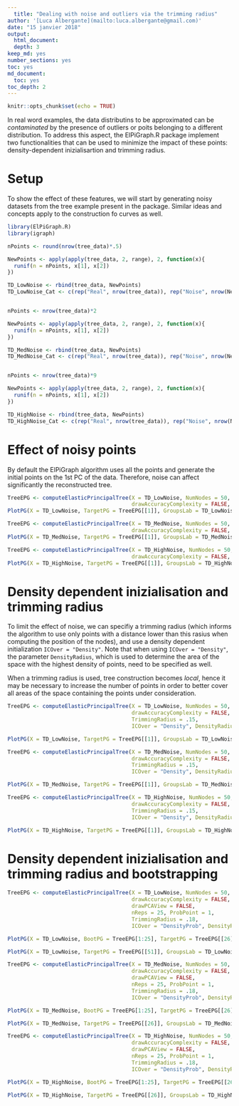 ```yaml
---
  title: "Dealing with noise and outliers via the trimming radius"
author: '[Luca Albergante](mailto:luca.albergante@gmail.com)'
date: "15 janvier 2018"
output:
  html_document:
  depth: 3
keep_md: yes
number_sections: yes
toc: yes
md_document:
  toc: yes
toc_depth: 2
---
```

  
```r
knitr::opts_chunk$set(echo = TRUE)
```

In real word examples, the data distributins to be approximated can be *contaminated* by the presence of outliers or poits belonging to a different distribution. To address this aspect, the ElPiGraph.R package implement two functionalities that can be used to minimize the impact of these points: density-dependent inizialisartion and trimming radius.

# Setup

To show the effect of these features, we will start by generating noisy datasets from the tree example present in the package. Similar ideas and concepts apply to the construction fo curves as well.

```r
library(ElPiGraph.R)
library(igraph)

nPoints <- round(nrow(tree_data)*.5)

NewPoints <- apply(apply(tree_data, 2, range), 2, function(x){
  runif(n = nPoints, x[1], x[2])
})

TD_LowNoise <- rbind(tree_data, NewPoints)
TD_LowNoise_Cat <- c(rep("Real", nrow(tree_data)), rep("Noise", nrow(NewPoints)))


nPoints <- nrow(tree_data)*2

NewPoints <- apply(apply(tree_data, 2, range), 2, function(x){
  runif(n = nPoints, x[1], x[2])
})

TD_MedNoise <- rbind(tree_data, NewPoints)
TD_MedNoise_Cat <- c(rep("Real", nrow(tree_data)), rep("Noise", nrow(NewPoints)))


nPoints <- nrow(tree_data)*9

NewPoints <- apply(apply(tree_data, 2, range), 2, function(x){
  runif(n = nPoints, x[1], x[2])
})

TD_HighNoise <- rbind(tree_data, NewPoints)
TD_HighNoise_Cat <- c(rep("Real", nrow(tree_data)), rep("Noise", nrow(NewPoints)))

```

# Effect of noisy points

By default the ElPiGraph algorithm uses all the points and generate the initial points on the 1st PC of the data. Therefore, noise can affect significantly the reconstructed tree.

```r
TreeEPG <- computeElasticPrincipalTree(X = TD_LowNoise, NumNodes = 50,
                                       drawAccuracyComplexity = FALSE, drawEnergy = FALSE, drawPCAView = FALSE)
PlotPG(X = TD_LowNoise, TargetPG = TreeEPG[[1]], GroupsLab = TD_LowNoise_Cat, DimToPlot = 1:2)
```


```r
TreeEPG <- computeElasticPrincipalTree(X = TD_MedNoise, NumNodes = 50,
                                       drawAccuracyComplexity = FALSE, drawEnergy = FALSE, drawPCAView = FALSE)
PlotPG(X = TD_MedNoise, TargetPG = TreeEPG[[1]], GroupsLab = TD_MedNoise_Cat, DimToPlot = 1:2)
```


```r
TreeEPG <- computeElasticPrincipalTree(X = TD_HighNoise, NumNodes = 50,
                                       drawAccuracyComplexity = FALSE, drawEnergy = FALSE, drawPCAView = FALSE)
PlotPG(X = TD_HighNoise, TargetPG = TreeEPG[[1]], GroupsLab = TD_HighNoise_Cat, DimToPlot = 1:2)
```


# Density dependent inizialisation and trimming radius

To limit the effect of noise, we can specifiy a trimming radius (which informs the algorithm to use only points with a distance lower than this rasius when computing the position of the nodes), and use a density dependent initialization `ICOver = "Density"`. Note that when using `ICOver = "Density"`, the parameter `DensityRadius`, which is used to determine the area of the space with the highest density of points, need to be specified as well.

When a trimming radius is used, tree construction becomes *local*, hence it may be necessary to increase the number of points in order to better cover all areas of the space containing the points under consideration.


```r
TreeEPG <- computeElasticPrincipalTree(X = TD_LowNoise, NumNodes = 50,
                                       drawAccuracyComplexity = FALSE, drawEnergy = FALSE, drawPCAView = FALSE,
                                       TrimmingRadius = .15,
                                       ICOver = "Density", DensityRadius = .15)

PlotPG(X = TD_LowNoise, TargetPG = TreeEPG[[1]], GroupsLab = TD_LowNoise_Cat, DimToPlot = 1:2)
```



```r
TreeEPG <- computeElasticPrincipalTree(X = TD_MedNoise, NumNodes = 50,
                                       drawAccuracyComplexity = FALSE, drawEnergy = FALSE, drawPCAView = FALSE,
                                       TrimmingRadius = .15,
                                       ICOver = "Density", DensityRadius = .15)

PlotPG(X = TD_MedNoise, TargetPG = TreeEPG[[1]], GroupsLab = TD_MedNoise_Cat, DimToPlot = 1:2)
```



```r
TreeEPG <- computeElasticPrincipalTree(X = TD_HighNoise, NumNodes = 50,
                                       drawAccuracyComplexity = FALSE, drawEnergy = FALSE, drawPCAView = FALSE,
                                       TrimmingRadius = .15,
                                       ICOver = "Density", DensityRadius = .15)

PlotPG(X = TD_HighNoise, TargetPG = TreeEPG[[1]], GroupsLab = TD_HighNoise_Cat, DimToPlot = 1:2)
```


# Density dependent inizialisation and trimming radius and bootstrapping

```r
TreeEPG <- computeElasticPrincipalTree(X = TD_LowNoise, NumNodes = 50,
                                       drawAccuracyComplexity = FALSE, drawEnergy = FALSE,
                                       drawPCAView = FALSE,
                                       nReps = 25, ProbPoint = 1,
                                       TrimmingRadius = .18,
                                       ICOver = "DensityProb", DensityRadius = .15)

PlotPG(X = TD_LowNoise, BootPG = TreeEPG[1:25], TargetPG = TreeEPG[[26]], GroupsLab = TD_LowNoise_Cat, DimToPlot = 1:2)

PlotPG(X = TD_LowNoise, TargetPG = TreeEPG[[51]], GroupsLab = TD_LowNoise_Cat, DimToPlot = 1:2)
```



```r
TreeEPG <- computeElasticPrincipalTree(X = TD_MedNoise, NumNodes = 50,
                                       drawAccuracyComplexity = FALSE, drawEnergy = FALSE,
                                       drawPCAView = FALSE,
                                       nReps = 25, ProbPoint = 1,
                                       TrimmingRadius = .18,
                                       ICOver = "DensityProb", DensityRadius = .15)

PlotPG(X = TD_MedNoise, BootPG = TreeEPG[1:25], TargetPG = TreeEPG[[26]], GroupsLab = TD_MedNoise_Cat, DimToPlot = 1:2)

PlotPG(X = TD_MedNoise, TargetPG = TreeEPG[[26]], GroupsLab = TD_MedNoise_Cat, DimToPlot = 1:2)
```



```r
TreeEPG <- computeElasticPrincipalTree(X = TD_HighNoise, NumNodes = 50,
                                       drawAccuracyComplexity = FALSE, drawEnergy = FALSE,
                                       drawPCAView = FALSE,
                                       nReps = 25, ProbPoint = 1,
                                       TrimmingRadius = .18,
                                       ICOver = "DensityProb", DensityRadius = .15)

PlotPG(X = TD_HighNoise, BootPG = TreeEPG[1:25], TargetPG = TreeEPG[[26]], GroupsLab = TD_HighNoise_Cat, DimToPlot = 1:2)

PlotPG(X = TD_HighNoise, TargetPG = TreeEPG[[26]], GroupsLab = TD_HighNoise_Cat, DimToPlot = 1:2)
```




